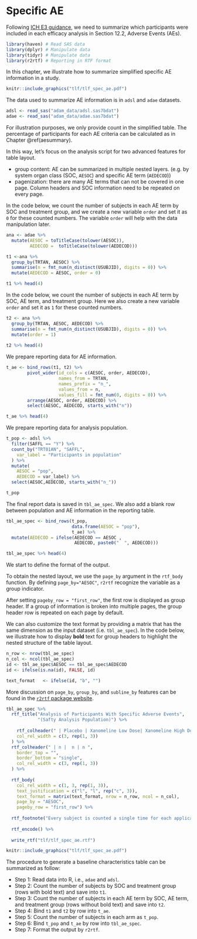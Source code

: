 # Specific AE

Following [ICH E3
guidance](https://database.ich.org/sites/default/files/E3_Guideline.pdf),
we need to summarize which participants were included in each efficacy
analysis in Section 12.2, Adverse Events (AEs).

```r
library(haven) # Read SAS data
library(dplyr) # Manipulate data
library(tidyr) # Manipulate data
library(r2rtf) # Reporting in RTF format
```

In this chapter, we illustrate how to summarize simplified specific AE
information in a study.

```r
knitr::include_graphics("tlf/tlf_spec_ae.pdf")
```

The data used to summarize AE information is in `adsl` and `adae`
datasets.

```r
adsl <- read_sas("adam_data/adsl.sas7bdat")
adae <- read_sas("adam_data/adae.sas7bdat")
```

For illustration purposes, we only provide count in the simplified
table. The percentage of participants for each AE criteria can be
calculated as in Chapter \@ref(aesummary).

In this way, let's focus on the analysis script for two advanced
features for table layout.

-   group content: AE can be summarized in multiple nested layers. (e.g.
    by system organ class (SOC, `AESOC`) and specific AE term
    (`AEDECOD`))
-   pagenization: there are many AE terms that can not be covered in one
    page. Column headers and SOC information need to be repeated on
    every page.

In the code below, we count the number of subjects in each AE term by
SOC and treatment group, and we create a new variable `order` and set it
as `0` for these counted numbers. The variable `order` will help with
the data manipulation later.

```r
ana <- adae %>% 
  mutate(AESOC = toTitleCase(tolower(AESOC)), 
         AEDECOD =  toTitleCase(tolower(AEDECOD)))

t1 <-ana %>% 
  group_by(TRTAN, AESOC) %>%
  summarise(n = fmt_num(n_distinct(USUBJID), digits = 0)) %>% 
  mutate(AEDECOD = AESOC, order = 0)

t1 %>% head(4)
```

In the code below, we count the number of subjects in each AE term by
SOC, AE term, and treatment group. Here we also create a new variable
`order` and set it as `1` for these counted numbers.

```r
t2 <- ana %>% 
  group_by(TRTAN, AESOC, AEDECOD) %>%
  summarise(n = fmt_num(n_distinct(USUBJID), digits = 0)) %>%
  mutate(order = 1)
  
t2 %>% head(4)
```

We prepare reporting data for AE information.

```r
t_ae <- bind_rows(t1, t2) %>% 
        pivot_wider(id_cols = c(AESOC, order, AEDECOD), 
                    names_from = TRTAN, 
                    names_prefix = "n_",
                    values_from = n, 
                    values_fill = fmt_num(0, digits = 0)) %>%
        arrange(AESOC, order, AEDECOD) %>% 
        select(AESOC, AEDECOD, starts_with("n"))

t_ae %>% head(4)
```

We prepare reporting data for analysis population.

```r
t_pop <- adsl %>%
  filter(SAFFL == "Y") %>%
  count_by("TRT01AN", "SAFFL",
    var_label = "Participants in population"
  ) %>%
  mutate(
    AESOC = "pop", 
    AEDECOD = var_label) %>%
  select(AESOC,AEDECOD, starts_with("n_"))

t_pop
```

The final report data is saved in `tbl_ae_spec`. We also add a blank row
between population and AE information in the reporting table.

```r
tbl_ae_spec <- bind_rows(t_pop,
                         data.frame(AESOC = "pop"), 
                         t_ae) %>% 
  mutate(AEDECOD = ifelse(AEDECOD == AESOC , 
                          AEDECOD, paste0("  ", AEDECOD)))

tbl_ae_spec %>% head(4)
```

We start to define the format of the output.

To obtain the nested layout, we use the `page_by` argument in the
`rtf_body` function. By defining `page_by="AESOC"`, `r2rtf` recognize
the variable as a group indicator.

After setting `pageby_row = "first_row"`, the first row is displayed as
group header. If a group of information is broken into multiple pages,
the group header row is repeated on each page by default.

We can also customize the text format by providing a matrix that has the
same dimension as the input dataset (i.e. `tbl_ae_spec`). In the code
below, we illustrate how to display **bold** text for group headers to
highlight the nested structure of the table layout.

```r
n_row <- nrow(tbl_ae_spec)
n_col <- ncol(tbl_ae_spec)
id <- tbl_ae_spec$AESOC == tbl_ae_spec$AEDECOD
id <- ifelse(is.na(id), FALSE, id)

text_format   <- ifelse(id, "b", "")
```

More discussion on `page_by`, `group_by`, and `subline_by` features can
be found in the [`r2rtf` package
website](https://merck.github.io/r2rtf/articles/example-sublineby-pageby-groupby.html).

```r
tbl_ae_spec %>% 
  rtf_title("Analysis of Participants With Specific Adverse Events", 
            "(Safty Analysis Population)") %>%
  
    rtf_colheader(" | Placebo | Xanomeline Low Dose| Xanomeline High Dose",
    col_rel_width = c(3, rep(1, 3))
  ) %>%
  rtf_colheader(" | n |  n | n ",
    border_top = "",
    border_bottom = "single",
    col_rel_width = c(3, rep(1, 3))
  ) %>%
  
  rtf_body(
    col_rel_width = c(1, 3, rep(1, 3)),
    text_justification = c("l", "l", rep("c", 3)),
    text_format = matrix(text_format, nrow = n_row, ncol = n_col), 
    page_by = "AESOC", 
    pageby_row = "first_row") %>% 
  
  rtf_footnote("Every subject is counted a single time for each applicable row and column.") %>%
  
  rtf_encode() %>%
  
  write_rtf("tlf/tlf_spec_ae.rtf")

```

```r
knitr::include_graphics("tlf/tlf_spec_ae.pdf")
```

The procedure to generate a baseline characteristics table can be
summarized as follow:

-   Step 1: Read data into R, i.e., `adae` and `adsl`.
-   Step 2: Count the number of subjects by SOC and treatment group
    (rows with bold text) and save into `t1`.
-   Step 3: Count the number of subjects in each AE term by SOC, AE
    term, and treatment group (rows without bold text) and save into
    `t2`.
-   Step 4: Bind `t1` and `t2` by row into `t_ae`.
-   Step 5: Count the number of subjects in each arm as `t_pop`.
-   Step 6: Bind `t_pop` and `t_ae` by row into `tbl_ae_spec`.
-   Step 7: Format the output by `r2rtf`.
